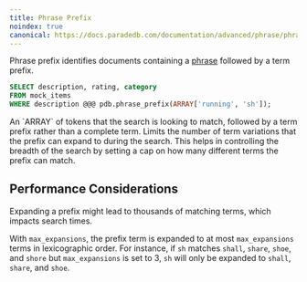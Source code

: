 ```yaml
---
title: Phrase Prefix
noindex: true
canonical: https://docs.paradedb.com/documentation/advanced/phrase/phrase_prefix
---
```


Phrase prefix identifies documents containing a [phrase](/documentation/concepts/phrase) followed by a term prefix.

```sql
SELECT description, rating, category
FROM mock_items
WHERE description @@@ pdb.phrase_prefix(ARRAY['running', 'sh']);
```

<div className="mt-8" />

<ParamField body="phrases" required>
  An `ARRAY` of tokens that the search is looking to match, followed by a term
  prefix rather than a complete term.
</ParamField>
<ParamField body="max_expansions" default={50}>
  Limits the number of term variations that the prefix can expand to during the
  search. This helps in controlling the breadth of the search by setting a cap
  on how many different terms the prefix can match.
</ParamField>

## Performance Considerations

Expanding a prefix might lead to thousands of matching terms, which impacts search times.

With `max_expansions`, the prefix term is expanded to at most `max_expansions` terms
in lexicographic order. For instance, if `sh` matches `shall`, `share`, `shoe`, and `shore` but `max_expansions` is set to 3,
`sh` will only be expanded to `shall`, `share`, and `shoe`.
